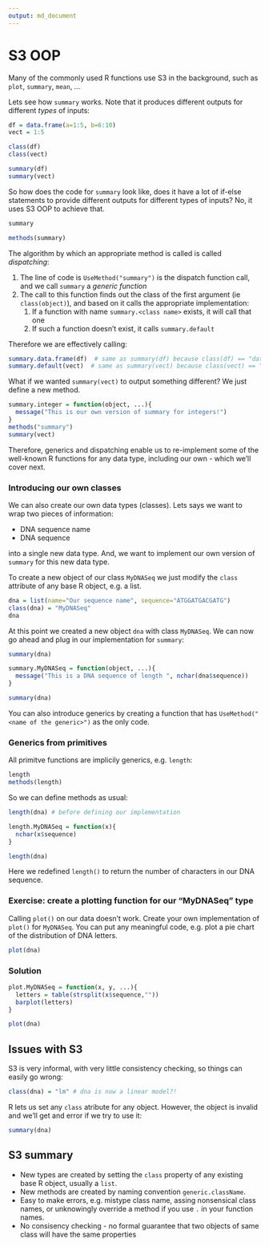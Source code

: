 ```yaml
---
output: md_document
---
```

# S3 OOP

Many of the commonly used R functions use S3 in the background, such as `plot`, `summary`, `mean`, ... 

Lets see how `summary` works. Note that it produces different outputs for different _types_ of inputs:

```r
df = data.frame(a=1:5, b=6:10)
vect = 1:5

class(df)
class(vect)

summary(df)
summary(vect)
```

So how does the code for `summary` look like, does it have a lot of if-else statements to provide different outputs for different types of inputs? No, it uses S3 OOP to achieve that. 

```r
summary

methods(summary)
```

The algorithm by which an appropriate method is called is called *dispatching*:

1. The line of code is `UseMethod("summary")` is the dispatch function call, and we call `summary` a *generic function*
2. The call to this function finds out the class of the first argument (ie `class(object)`), and based on it calls the appropriate implementation:
    1. If a function with name `summary.<class name>` exists, it will call that one
    2. If such a function doesn't exist, it calls `summary.default`

Therefore we are effectively calling:
```r
summary.data.frame(df)  # same as summary(df) because class(df) == "data.frame"
summary.default(vect)  # same as summary(vect) because class(vect) == "integer"
```

What if we wanted `summary(vect)` to output something different? We just define a new method. 

```r
summary.integer = function(object, ...){
  message("This is our own version of summary for integers!")
}
methods("summary")
summary(vect)
```

Therefore, generics and dispatching enable us to re-implement some of the well-known R functions for any data type, including our own - which we'll cover next. 

### Introducing our own classes

We can also create our own data types (classes). Lets says we want to wrap two pieces of information:

- DNA sequence name
- DNA sequence  

into a single new data type. And, we want to implement our own version of ```summary``` for this new data type. 

To create a new object of our class `MyDNASeq` we just modify the `class` attribute of any base R object, e.g. a list. 

```r
dna = list(name="Our sequence name", sequence="ATGGATGACGATG")
class(dna) = "MyDNASeq"
dna
```

At this point we created a new object `dna` with class `MyDNASeq`. We can now go ahead and plug in our implementation for `summary`:

```r
summary(dna)

summary.MyDNASeq = function(object, ...){
  message("This is a DNA sequence of length ", nchar(dna$sequence))
}

summary(dna)
```

You can also introduce generics by creating a function that has `UseMethod("<name of the generic>")` as the only code. 

### Generics from primitives

All primitve functions are implicily generics, e.g. `length`:

```r
length
methods(length)
```

So we can define methods as usual:

```r

length(dna) # before defining our implementation

length.MyDNASeq = function(x){
  nchar(x$sequence)
}

length(dna)
```

Here we redefined `length()` to return the number of characters in our DNA sequence.  

### Exercise: create a plotting function for our "MyDNASeq" type

Calling `plot()` on our data doesn't work. Create your own implementation of `plot()` for `MyDNASeq`. You can put any meaningful code, e.g. plot a pie chart of the distribution of DNA letters.  

```r
plot(dna)
```

### Solution

```r
plot.MyDNASeq = function(x, y, ...){
  letters = table(strsplit(x$sequence,""))
  barplot(letters)
}

plot(dna)
```

## Issues with S3

S3 is very informal, with very little consistency checking, so things can easily go wrong:

```r
class(dna) = "lm" # dna is now a linear model?!
```

R lets us set any `class` atribute for any object. However, the object is invalid and we'll get and error if we try to use it:

```r
summary(dna)
```

## S3 summary

- New types are created by setting the `class` property of any existing base R object, usually a `list`.
- New methods are created by naming convention `generic.className`.
- Easy to make errors, e.g. mistype class name, assing nonsensical class names, or unknowingly override a method if you use `.` in your function names. 
- No consisency checking - no formal guarantee that two objects of same class will have the same properties


